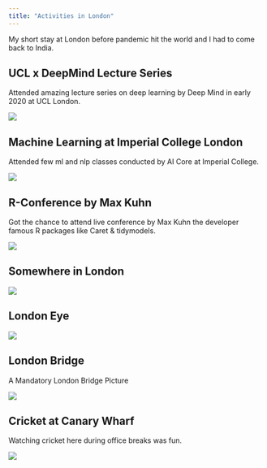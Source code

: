 ```yaml
---
title: "Activities in London"
---
```

My short stay at London before pandemic hit the world and I had to come back to India.

## UCL x DeepMind Lecture Series 

Attended amazing lecture series on deep learning by Deep Mind in early 2020 at UCL London.

![](photos/ucl.jpeg)



## Machine Learning at Imperial College London

Attended few ml and nlp classes conducted by AI Core at Imperial College.

![](photos/imperial.jpeg)

## R-Conference by Max Kuhn

Got the chance to attend live conference by Max Kuhn the developer famous R packages like Caret & tidymodels.

![](photos/rconference.jpeg)

## Somewhere in London 

![](photos/me.jpeg)


## London Eye

![](photos/londoneyeday.jpeg)

## London Bridge

A Mandatory London Bridge Picture

![](photos/londonbridge.jpeg)


## Cricket at Canary Wharf

Watching cricket here during office breaks was fun.

![](photos/cricket.jpeg)